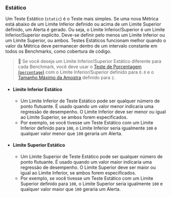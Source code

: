 ### Estático

Um Teste Estático (`static`) é o Teste mais simples. Se uma nova Métrica está abaixo de um Limite Inferior definido ou acima de um Limite Superior definido, um Alerta é gerado. Ou seja, o Limite Inferior/Superior é um Limite Inferior/Superior explícito. Deve-se definir pelo menos um Limite Inferior ou um Limite Superior, ou ambos. Testes Estáticos funcionam melhor quando o valor da Métrica deve permanecer dentro de um intervalo constante em todos os Benchmarks, como cobertura de código.

> 🐰 Se você deseja um Limite Inferior/Superior Estático diferente para cada Benchmark,
> você deve usar o [Teste de Porcentagem (`percentage`)][percentage test]
> com o Limite Inferior/Superior definido para `0.0`
> e o [Tamanho Máximo da Amostra][max sample size] definido para `2`.

[percentage test]: #percentage
[max sample size]: #--threshold-max-sample-size-sample_size

- #### Limite Inferior Estático
  - Um Limite Inferior de Teste Estático pode ser qualquer número de ponto flutuante. É usado quando um valor menor indicaria uma regressão de desempenho. O Limite Inferior deve ser menor ou igual ao Limite Superior, se ambos forem especificados.
  - Por exemplo, se você tivesse um Teste Estático com um Limite Inferior definido para `100`, o Limite Inferior seria igualmente `100` e qualquer valor menor que `100` geraria um Alerta.
- #### Limite Superior Estático
  - Um Limite Superior de Teste Estático pode ser qualquer número de ponto flutuante. É usado quando um valor maior indicaria uma regressão de desempenho. O Limite Superior deve ser maior ou igual ao Limite Inferior, se ambos forem especificados.
  - Por exemplo, se você tivesse um Teste Estático com um Limite Superior definido para `100`, o Limite Superior seria igualmente `100` e qualquer valor maior que `100` geraria um Alerta.